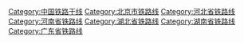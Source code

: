 {{catmore}}
[[Category:中国铁路干线|Category:中国铁路干线]]
[[Category:北京市铁路线|Category:北京市铁路线]]
[[Category:河北省铁路线|Category:河北省铁路线]]
[[Category:河南省铁路线|Category:河南省铁路线]]
[[Category:湖北省铁路线|Category:湖北省铁路线]]
[[Category:湖南省铁路线|Category:湖南省铁路线]]
[[Category:广东省铁路线|Category:广东省铁路线]]